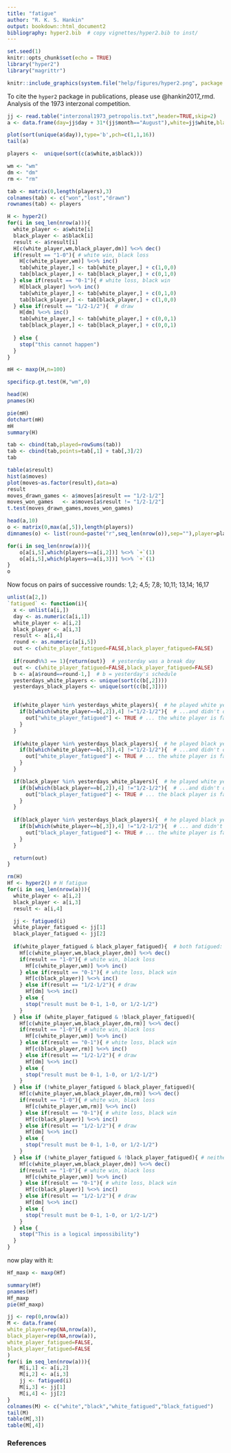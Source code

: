 ```yaml
---
title: "fatigue"
author: "R. K. S. Hankin"
output: bookdown::html_document2
bibliography: hyper2.bib  # copy vignettes/hyper2.bib to inst/
---
```


```r
set.seed(1)
knitr::opts_chunk$set(echo = TRUE)
library("hyper2")
library("magrittr")
```

```r
knitr::include_graphics(system.file("help/figures/hyper2.png", package = "hyper2"))
```

To cite the `hyper2` package in publications, please use @hankin2017_rmd.
Analysis of the 1973 interzonal competition.


```r
jj <- read.table("interzonal1973_petropolis.txt",header=TRUE,skip=2)
a <- data.frame(day=jj$day + 31*(jj$month=="August"),white=jj$white,black=jj$black,result=jj$result,round=jj$round,moves=jj$moves)

plot(sort(unique(a$day)),type='b',pch=c(1,1,16))
tail(a)
```

```r
players <-  unique(sort(c(a$white,a$black)))

wm <- "wm" 
dm <- "dm"
rm <- "rm"

tab <- matrix(0,length(players),3)
colnames(tab) <- c("won","lost","drawn")
rownames(tab) <- players

H <- hyper2()
for(i in seq_len(nrow(a))){
  white_player <- a$white[i]
  black_player <- a$black[i]
  result <- a$result[i]
  H[c(white_player,wm,black_player,dm)] %<>% dec()
  if(result == "1-0"){ # white win, black loss
    H[c(white_player,wm)] %<>% inc()
    tab[white_player,] <- tab[white_player,] + c(1,0,0)
    tab[black_player,] <- tab[black_player,] + c(0,1,0)
  } else if(result == "0-1"){ # white loss, black win
    H[black_player] %<>% inc()
    tab[white_player,] <- tab[white_player,] + c(0,1,0)
    tab[black_player,] <- tab[black_player,] + c(1,0,0)
  } else if(result == "1/2-1/2"){  # draw
    H[dm] %<>% inc()
    tab[white_player,] <- tab[white_player,] + c(0,0,1)
    tab[black_player,] <- tab[black_player,] + c(0,0,1)
    
  } else {
    stop("this cannot happen")
  }
}
```


```r
mH <- maxp(H,n=100)
```

```r
specificp.gt.test(H,"wm",0)
```


```r
head(H)
pnames(H)

pie(mH)
dotchart(mH)
mH
summary(H)
```


```r
tab <- cbind(tab,played=rowSums(tab))
tab <- cbind(tab,points=tab[,1] + tab[,3]/2)
tab
```


```r
table(a$result)
hist(a$moves)
plot(moves~as.factor(result),data=a)
result
moves_drawn_games <- a$moves[a$result == "1/2-1/2"]
moves_won_games   <- a$moves[a$result != "1/2-1/2"]
t.test(moves_drawn_games,moves_won_games)
```

```r
head(a,10)
o <- matrix(0,max(a[,5]),length(players))
dimnames(o) <- list(round=paste("r",seq_len(nrow(o)),sep=""),player=players)

for(i in seq_len(nrow(a))){
	o[a[i,5],which(players==a[i,2])] %<>% `+`(1)
	o[a[i,5],which(players==a[i,3])] %<>% `+`(1)
}
o
```


Now focus on pairs of successive rounds: 1,2; 4,5; 7,8; 10,11; 13,14; 16,17


```r
unlist(a[2,])
`fatigued` <- function(i){
  x <- unlist(a[i,])
  day <- as.numeric(a[i,1])
  white_player <- a[i,2]
  black_player <- a[i,3]
  result <- a[i,4]
  round <- as.numeric(a[i,5])
  out <- c(white_player_fatigued=FALSE,black_player_fatigued=FALSE)
  
  if(round%%3 == 1){return(out)}  # yesterday was a break day
  out <- c(white_player_fatigued=FALSE,black_player_fatigued=FALSE)
  b <- a[a$round==round-1,]  # b = yesterday's schedule
  yesterdays_white_players <- unique(sort(c(b[,2])))
  yesterdays_black_players <- unique(sort(c(b[,3])))


  if(white_player %in% yesterdays_white_players){  # he played white yesterday...
    if(b[which(white_player==b[,2]),4] !="1/2-1/2"){  # ...and didn't draw...
      out["white_player_fatigued"] <- TRUE # ... the white player is fatigued
    }
  } 
    
  if(white_player %in% yesterdays_black_players){  # he played black yesterday...
    if(b[which(white_player==b[,3]),4] !="1/2-1/2"){  # ...and didn't draw...
      out["white_player_fatigued"] <- TRUE # ... the white player is fatigued
    }
  }

  if(black_player %in% yesterdays_white_players){  # he played white yesterday...
    if(b[which(black_player==b[,2]),4] !="1/2-1/2"){  # ...and didn't draw...
      out["black_player_fatigued"] <- TRUE # ... the black player is fatigued
    }
  } 
    
  if(black_player %in% yesterdays_black_players){  # he played black yesterday...
    if(b[which(white_player==b[,3]),4] !="1/2-1/2"){  # ... and didn't draw...
      out["black_player_fatigued"] <- TRUE # ... the white player is fatigued
    }
  }

  return(out)
}

rm(H)
Hf <- hyper2() # H fatigue
for(i in seq_len(nrow(a))){
  white_player <- a[i,2]
  black_player <- a[i,3]
  result <- a[i,4]

  jj <- fatigued(i)
  white_player_fatigued <- jj[1]
  black_player_fatigued <- jj[2]
  
  if(white_player_fatigued & black_player_fatigued){  # both fatigued: no fatigue monster
    Hf[c(white_player,wm,black_player,dm)] %<>% dec()
    if(result == "1-0"){ # white win, black loss
      Hf[c(white_player,wm)] %<>% inc()
    } else if(result == "0-1"){ # white loss, black win
      Hf[c(black_player)] %<>% inc()
    } else if(result == "1/2-1/2"){ # draw
      Hf[dm] %<>% inc()
    } else {
      stop("result must be 0-1, 1-0, or 1/2-1/2")
    }
  } else if (white_player_fatigued & !black_player_fatigued){
    Hf[c(white_player,wm,black_player,dm,rm)] %<>% dec()
    if(result == "1-0"){ # white win, black loss
      Hf[c(white_player,wm)] %<>% inc()
    } else if(result == "0-1"){ # white loss, black win
      Hf[c(black_player,rm)] %<>% inc()
    } else if(result == "1/2-1/2"){ # draw
      Hf[dm] %<>% inc()
    } else {
      stop("result must be 0-1, 1-0, or 1/2-1/2")
    }
  } else if (!white_player_fatigued & black_player_fatigued){
    Hf[c(white_player,wm,black_player,dm,rm)] %<>% dec()
    if(result == "1-0"){ # white win, black loss
      Hf[c(white_player,wm,rm)] %<>% inc()
    } else if(result == "0-1"){ # white loss, black win
      Hf[c(black_player)] %<>% inc()
    } else if(result == "1/2-1/2"){ # draw
      Hf[dm] %<>% inc()
    } else {
      stop("result must be 0-1, 1-0, or 1/2-1/2")
    }
  } else if (!white_player_fatigued & !black_player_fatigued){ # neither fatigued
    Hf[c(white_player,wm,black_player,dm)] %<>% dec()
    if(result == "1-0"){ # white win, black loss
      Hf[c(white_player,wm)] %<>% inc()
    } else if(result == "0-1"){ # white loss, black win
      Hf[c(black_player)] %<>% inc()
    } else if(result == "1/2-1/2"){ # draw
      Hf[dm] %<>% inc()
    } else {
      stop("result must be 0-1, 1-0, or 1/2-1/2")
    }
  } else {
    stop("This is a logical impossibility")
  }
}
```



now play with it:

```r
Hf_maxp <- maxp(Hf)
```

```r
summary(Hf)
pnames(Hf)
Hf_maxp
pie(Hf_maxp)
```


```r
jj <- rep(0,nrow(a))
M <- data.frame(
white_player=rep(NA,nrow(a)),
black_player=rep(NA,nrow(a)),
white_player_fatigued=FALSE,
black_player_fatigued=FALSE
)
for(i in seq_len(nrow(a))){
	M[i,1] <- a[i,2]	
	M[i,2] <- a[i,3]	
	jj <- fatigued(i)
	M[i,3] <- jj[1]
	M[i,4] <- jj[2]
}
colnames(M) <- c("white","black","white_fatigued","black_fatigued")
tail(M)
table(M[,3])
table(M[,4])
```


### References {-}
